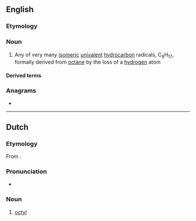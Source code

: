 ==English==

===Etymology===
{{suffix|en|octane|yl}}

===Noun===
{{en-noun}}

# {{lb|en|organic chemistry}} Any of very many [[isomeric]] [[univalent]] [[hydrocarbon]] radicals, C<sub>8</sub>H<sub>17</sub>, formally derived from [[octane]] by the loss of a [[hydrogen]] atom

====Derived terms====
{{der2|en
|octylisothiazolinone
|octylglucoside
|octyl gallate
|perfluorooctyl
|octylamine
|octylic
|dioctyl
|isooctyl
|cyclooctyl
|tetraoctyl}}

===Anagrams===
* {{anagrams|en|a=cloty|cytol}}

----

==Dutch==

===Etymology===
From {{confix|nl|oct|yl}}.

===Pronunciation===
* {{IPA|lang=nl|/ɔkˈtil/}}
{{hyphenation|oc|tyl|lang=nl}}

===Noun===
{{nl-noun|n|-|-}}

# {{lb|nl|organic chemistry}} [[#English|octyl]]